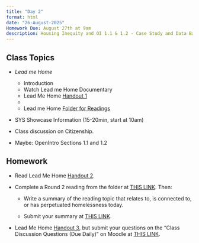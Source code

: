 ```yaml
---
title: "Day 2"
format: html
date: "26-August-2025"
Homework Due: August 27th at 9am
description: Housing Inequity and OI 1.1 & 1.2 - Case Study and Data Basics
---
```


## Class Topics

-   *Lead me Home*

    -   Introduction
    -   Watch Lead me Home Documentary
    -   Lead Me Home [Handout 1](/course-materials/documents/Handout_One.pdf)
    -   
    -   Lead me Home [Folder for Readings](https://drive.google.com/drive/folders/1jlh-KrcQdtEBre07VXSJX0MkFm--cSay?usp=sharing)

-   SYS Showcase Information (15-20min, start at 10am)

-   Class discussion on Citizenship.

-   Maybe: OpenIntro Sections 1.1 and 1.2

## Homework

-   Read Lead Me Home [Handout 2](/course-materials/documents/Handout_Two.pdf).

-   Complete a Round 2 reading from the folder at [THIS LINK](https://drive.google.com/drive/folders/1jlh-KrcQdtEBre07VXSJX0MkFm--cSay?usp=sharing). Then:

    -   Write a summary of the reading topic that relates to, is connected to, or has perpetuated homelessness today.

    -   Submit your summary at [THIS LINK](https://moodle.cornellcollege.edu/mod/assign/view.php?id=338101).

-   Lead Me Home [Handout 3](/course-materials/documents/Handout_Three.pdf), but submit your questions on the "Class Discussion Questions (Due Daily)" on Moodle at [THIS LINK](https://moodle.cornellcollege.edu/mod/forum/view.php?id=337610).
